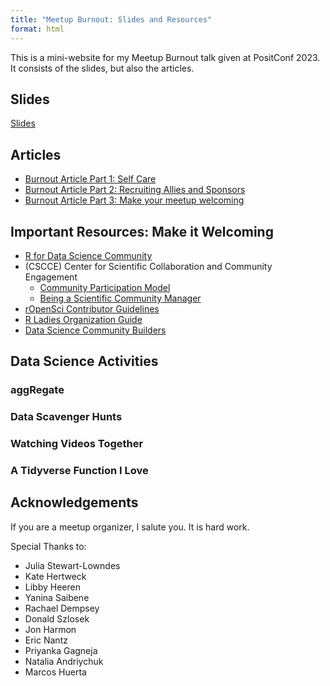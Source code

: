 ```yaml
---
title: "Meetup Burnout: Slides and Resources"
format: html
---
```


This is a mini-website for my Meetup Burnout talk given at PositConf 2023. It consists of the slides, but also the articles.

## Slides

[Slides](/talk/){.btn .btn-primary role="button"}

## Articles

- [Burnout Article Part 1: Self Care](/part1/)
- [Burnout Article Part 2: Recruiting Allies and Sponsors](/part2/)
- [Burnout Article Part 3: Make your meetup welcoming](/part3/)

## Important Resources: Make it Welcoming

- [R for Data Science Community](https://r4ds.slack.com)
- (CSCCE) Center for Scientific Collaboration and Community Engagement 
    - [Community Participation Model](https://zenodo.org/record/3997802#.X0Ujg5NKh24) 
    - [Being a Scientific Community Manager](https://www.cscce.org/resources/being-a-scientific-community-manager/)
- [rOpenSci Contributor Guidelines](https://ropensci.org/blog/2022/09/13/contributing-ropensci/)
- [R Ladies Organization Guide](https://guide.rladies.org/)
- [Data Science Community Builders](https://colorado.posit.co/rsc/ds-community-builder/receive-recognition.html)

## Data Science Activities

### aggRegate


### Data Scavenger Hunts


### Watching Videos Together

### A Tidyverse Function I Love


## Acknowledgements

If you are a meetup organizer, I salute you. It is hard work.

Special Thanks to:

- Julia Stewart-Lowndes
- Kate Hertweck
- Libby Heeren
- Yanina Saibene
- Rachael Dempsey
- Donald Szlosek
- Jon Harmon
- Eric Nantz
- Priyanka Gagneja
- Natalia Andriychuk
- Marcos Huerta